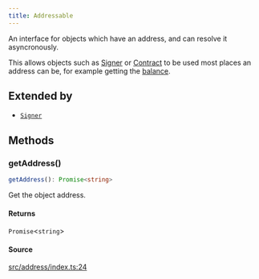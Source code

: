 ```yaml
---
title: Addressable
---
```


An interface for objects which have an address, and can resolve it asyncronously.

This allows objects such as [Signer](Signer) or [Contract](../classes/Contract) to be used most places an address can
be, for example getting the [balance](../interfaces/Provider#getBalance).

## Extended by

- [`Signer`](/content/interfaces/Signer)

## Methods

### getAddress()

```ts
getAddress(): Promise<string>
```

Get the object address.

#### Returns

`Promise`\<`string`\>

#### Source

[src/address/index.ts:24](https://github.com/dominant-strategies/quais-6.js/blob/95934f9b18ff90a0666dd9772179b612f2ad5510/src/address/index.ts#L24)
